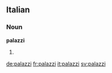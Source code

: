 ==Italian==

===Noun===
'''palazzi''' {{m}}

# {{plural of|palazzo|lang=it}}

[[de:palazzi]]
[[fr:palazzi]]
[[it:palazzi]]
[[sv:palazzi]]